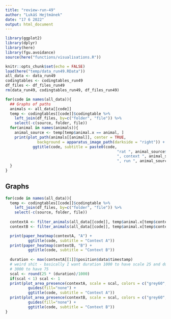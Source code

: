 ```yaml
---
title: "review-run-49"
author: "Lukáš Hejtmánek"
date: "17 6 2022"
output: html_document
---
```


```r
library(ggplot2)
library(dplyr)
library(here)
library(fgu.avoidance)
source(here("functions/visualisations.R"))

knitr::opts_chunk$set(echo = FALSE)
load(here("temp/data_run49.RData"))
all_data <- data_run49
codingtables <- codingtables_run49
df_files <- df_files_run49
rm(data_run49, codingtables_run49, df_files_run49)
```

```r
for(code in names(all_data)){
  ## Graphs of paths
  animals <- all_data[[code]]
  temp <- codingtables[[code]]$codingtable %>%
    left_join(df_files, by=c("folder", "file")) %>%
    select(-c(source, folder, file))
  for(animal in names(animals)){
    animal_source <- temp[temp$animal.x == animal, ]
    print(plot_path(animals[[animal]], center = TRUE,
              background = apparatus_image_path(darkside = "right")) + 
            ggtitle(code, subtitle = paste0(code,
                                                 "rat ", animal_source$animal.y,
                                                 ", context ", animal_source$context,
                                                 ", run ", animal_source$run)))
  }
}
```

## Graphs

```r
for(code in names(all_data)){
  temp <- codingtables[[code]]$codingtable %>%
    left_join(df_files, by=c("folder", "file")) %>%
    select(-c(source, folder, file))
  
  contextA <- filter_animals(all_data[[code]], temp$animal.x[temp$context == "A"])
  contextB <- filter_animals(all_data[[code]], temp$animal.x[temp$context == "B"])

  print(paper_heatmap(contextA, "A") +
          ggtitle(code, subtitle = "Context A"))
  print(paper_heatmap(contextB, "B") +
          ggtitle(code, subtitle = "Context B"))
  
  duration <- max(contextA[[1]]$position$data$timestamp)
  # weird shit - basically I want duration 1000 to have scale 25 and duration
  # 3000 to have 75
  scal <- round(25 * (duration)/1000)
  if(scal < 1) scal <- 1
  print(plot_area_presence(contextA, scale = scal, colors = c("grey60", "grey20")) +
          guides(fill="none") +
          ggtitle(code, subtitle = "Context A"))
  print(plot_area_presence(contextB, scale = scal, colors = c("grey60", "grey20")) +
          guides(fill="none") +
          ggtitle(code, subtitle = "Context B"))
}
```
